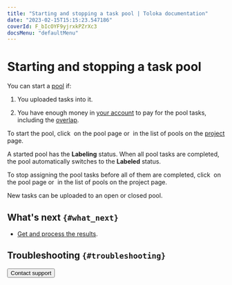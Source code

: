 ```yaml
---
title: "Starting and stopping a task pool | Toloka documentation"
date: "2023-02-15T15:15:23.547186"
coverId: F_bIcOYF9yjrxkPZrXc3
docsMenu: "defaultMenu"
---
```



# Starting and stopping a task pool

You can start a [pool](/docs/glossary#pool) if:

1. You uploaded tasks into it.

1. You have enough money in [your account](/docs/guide/budget) to pay for the pool tasks, including the [overlap](/docs/glossary#overlap).

To start the pool, click <img src="https://tlkfrontprod.azureedge.net/portal-production/static/uploaded/images/1675425184616/1675425184616_original_svg.svg" alt="" /> on the pool page or <img src="https://tlkfrontprod.azureedge.net/portal-production/static/uploaded/images/1675425177251/1675425177251_original_svg.svg" alt="" /> in the list of pools on the [project](/docs/glossary#project) page.

A started pool has the **Labeling** status. When all pool tasks are completed, the pool automatically switches to the **Labeled** status.

To stop assigning the pool tasks before all of them are completed, click <img src="https://tlkfrontprod.azureedge.net/portal-production/static/uploaded/images/1675425182790/1675425182790_original_svg.svg" alt="" /> on the pool page or <img src="https://tlkfrontprod.azureedge.net/portal-production/static/uploaded/images/1675425176800/1675425176800_original_svg.svg" alt="" /> in the list of pools on the project page.

<Note mode="tip" title="Tip">

New tasks can be uploaded to an open or closed pool.

</Note>

## What's next `{#what_next}`
- [Get and process the results](/docs/guide/result-of-eval).

## Troubleshooting `{#troubleshooting}`

<TroubleshootingSubmitDoesntWork/>

<TroubleshootingNextDoesntWork/>

<TroubleshootingCantCompleteTasks/>

<FaqOverlap/>

<FaqChangeOverlap/>

<FaqDynamicOverlap/>

<Button themeColor="light" view="default" size="l" type="link" url="/docs/guide/troubleshooting/support?form-source=guide-pool-run-and-stop">Contact support</Button>
